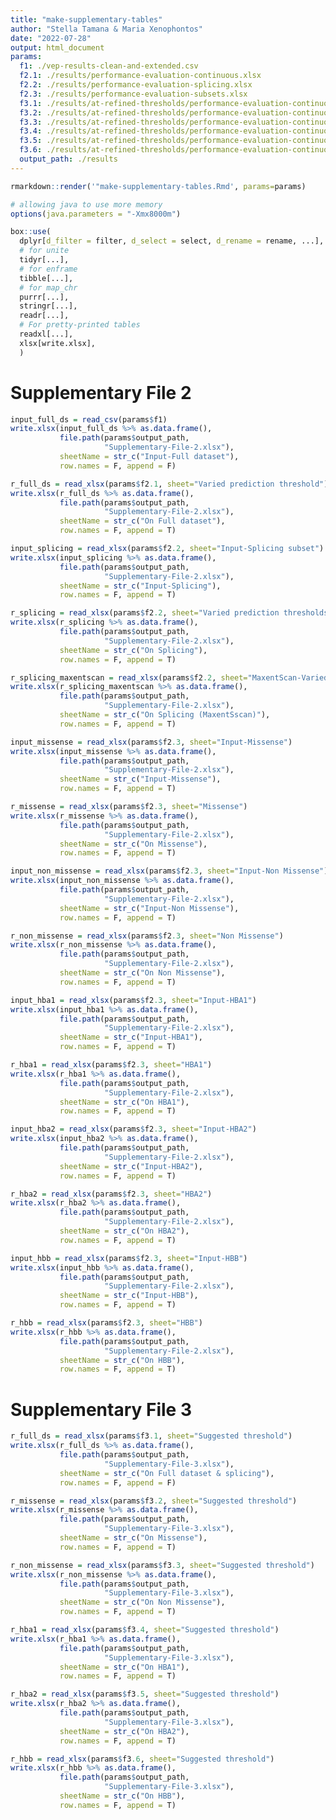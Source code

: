 ```yaml
---
title: "make-supplementary-tables"
author: "Stella Tamana & Maria Xenophontos"
date: "2022-07-28"
output: html_document
params:
  f1: ./vep-results-clean-and-extended.csv
  f2.1: ./results/performance-evaluation-continuous.xlsx
  f2.2: ./results/performance-evaluation-splicing.xlsx
  f2.3: ./results/performance-evaluation-subsets.xlsx
  f3.1: ./results/at-refined-thresholds/performance-evaluation-continuous.xlsx
  f3.2: ./results/at-refined-thresholds/performance-evaluation-continuous-Missense.xlsx
  f3.3: ./results/at-refined-thresholds/performance-evaluation-continuous-Non-Missense.xlsx
  f3.4: ./results/at-refined-thresholds/performance-evaluation-continuous-HBA1.xlsx
  f3.5: ./results/at-refined-thresholds/performance-evaluation-continuous-HBA2.xlsx
  f3.6: ./results/at-refined-thresholds/performance-evaluation-continuous-HBB.xlsx
  output_path: ./results
---
```


```r
rmarkdown::render('"make-supplementary-tables.Rmd', params=params)
```

```r
# allowing java to use more memory
options(java.parameters = "-Xmx8000m")

box::use(
  dplyr[d_filter = filter, d_select = select, d_rename = rename, ...],
  # for unite
  tidyr[...],
  # for enframe  
  tibble[...],
  # for map_chr
  purrr[...],
  stringr[...],
  readr[...],
  # For pretty-printed tables
  readxl[...], 
  xlsx[write.xlsx],
  )
```

# Supplementary File 2

```r

input_full_ds = read_csv(params$f1)
write.xlsx(input_full_ds %>% as.data.frame(), 
           file.path(params$output_path,
                     "Supplementary-File-2.xlsx"), 
           sheetName = str_c("Input-Full dataset"),
           row.names = F, append = F)

r_full_ds = read_xlsx(params$f2.1, sheet="Varied prediction threshold")
write.xlsx(r_full_ds %>% as.data.frame(), 
           file.path(params$output_path,
                     "Supplementary-File-2.xlsx"), 
           sheetName = str_c("On Full dataset"),
           row.names = F, append = T)

input_splicing = read_xlsx(params$f2.2, sheet="Input-Splicing subset")
write.xlsx(input_splicing %>% as.data.frame(), 
           file.path(params$output_path,
                     "Supplementary-File-2.xlsx"), 
           sheetName = str_c("Input-Splicing"),
           row.names = F, append = T)

r_splicing = read_xlsx(params$f2.2, sheet="Varied prediction thresholds")
write.xlsx(r_splicing %>% as.data.frame(), 
           file.path(params$output_path,
                     "Supplementary-File-2.xlsx"), 
           sheetName = str_c("On Splicing"),
           row.names = F, append = T)

r_splicing_maxentscan = read_xlsx(params$f2.2, sheet="MaxentScan-Varied prediction th")
write.xlsx(r_splicing_maxentscan %>% as.data.frame(), 
           file.path(params$output_path,
                     "Supplementary-File-2.xlsx"), 
           sheetName = str_c("On Splicing (MaxentSscan)"),
           row.names = F, append = T)

input_missense = read_xlsx(params$f2.3, sheet="Input-Missense")
write.xlsx(input_missense %>% as.data.frame(), 
           file.path(params$output_path,
                     "Supplementary-File-2.xlsx"), 
           sheetName = str_c("Input-Missense"),
           row.names = F, append = T)

r_missense = read_xlsx(params$f2.3, sheet="Missense")
write.xlsx(r_missense %>% as.data.frame(), 
           file.path(params$output_path,
                     "Supplementary-File-2.xlsx"), 
           sheetName = str_c("On Missense"),
           row.names = F, append = T)

input_non_missense = read_xlsx(params$f2.3, sheet="Input-Non Missense")
write.xlsx(input_non_missense %>% as.data.frame(), 
           file.path(params$output_path,
                     "Supplementary-File-2.xlsx"), 
           sheetName = str_c("Input-Non Missense"),
           row.names = F, append = T)

r_non_missense = read_xlsx(params$f2.3, sheet="Non Missense")
write.xlsx(r_non_missense %>% as.data.frame(), 
           file.path(params$output_path,
                     "Supplementary-File-2.xlsx"), 
           sheetName = str_c("On Non Missense"),
           row.names = F, append = T)

input_hba1 = read_xlsx(params$f2.3, sheet="Input-HBA1")
write.xlsx(input_hba1 %>% as.data.frame(), 
           file.path(params$output_path,
                     "Supplementary-File-2.xlsx"), 
           sheetName = str_c("Input-HBA1"),
           row.names = F, append = T)

r_hba1 = read_xlsx(params$f2.3, sheet="HBA1")
write.xlsx(r_hba1 %>% as.data.frame(), 
           file.path(params$output_path,
                     "Supplementary-File-2.xlsx"), 
           sheetName = str_c("On HBA1"),
           row.names = F, append = T)

input_hba2 = read_xlsx(params$f2.3, sheet="Input-HBA2")
write.xlsx(input_hba2 %>% as.data.frame(), 
           file.path(params$output_path,
                     "Supplementary-File-2.xlsx"), 
           sheetName = str_c("Input-HBA2"),
           row.names = F, append = T)

r_hba2 = read_xlsx(params$f2.3, sheet="HBA2")
write.xlsx(r_hba2 %>% as.data.frame(), 
           file.path(params$output_path,
                     "Supplementary-File-2.xlsx"), 
           sheetName = str_c("On HBA2"),
           row.names = F, append = T)

input_hbb = read_xlsx(params$f2.3, sheet="Input-HBB")
write.xlsx(input_hbb %>% as.data.frame(), 
           file.path(params$output_path,
                     "Supplementary-File-2.xlsx"), 
           sheetName = str_c("Input-HBB"),
           row.names = F, append = T)

r_hbb = read_xlsx(params$f2.3, sheet="HBB")
write.xlsx(r_hbb %>% as.data.frame(), 
           file.path(params$output_path,
                     "Supplementary-File-2.xlsx"), 
           sheetName = str_c("On HBB"),
           row.names = F, append = T)
```

# Supplementary File 3

```r


r_full_ds = read_xlsx(params$f3.1, sheet="Suggested threshold")
write.xlsx(r_full_ds %>% as.data.frame(), 
           file.path(params$output_path,
                     "Supplementary-File-3.xlsx"), 
           sheetName = str_c("On Full dataset & splicing"),
           row.names = F, append = F)

r_missense = read_xlsx(params$f3.2, sheet="Suggested threshold")
write.xlsx(r_missense %>% as.data.frame(), 
           file.path(params$output_path,
                     "Supplementary-File-3.xlsx"), 
           sheetName = str_c("On Missense"),
           row.names = F, append = T)

r_non_missense = read_xlsx(params$f3.3, sheet="Suggested threshold")
write.xlsx(r_non_missense %>% as.data.frame(), 
           file.path(params$output_path,
                     "Supplementary-File-3.xlsx"), 
           sheetName = str_c("On Non Missense"),
           row.names = F, append = T)

r_hba1 = read_xlsx(params$f3.4, sheet="Suggested threshold")
write.xlsx(r_hba1 %>% as.data.frame(), 
           file.path(params$output_path,
                     "Supplementary-File-3.xlsx"), 
           sheetName = str_c("On HBA1"),
           row.names = F, append = T)

r_hba2 = read_xlsx(params$f3.5, sheet="Suggested threshold")
write.xlsx(r_hba2 %>% as.data.frame(), 
           file.path(params$output_path,
                     "Supplementary-File-3.xlsx"), 
           sheetName = str_c("On HBA2"),
           row.names = F, append = T)

r_hbb = read_xlsx(params$f3.6, sheet="Suggested threshold")
write.xlsx(r_hbb %>% as.data.frame(), 
           file.path(params$output_path,
                     "Supplementary-File-3.xlsx"), 
           sheetName = str_c("On HBB"),
           row.names = F, append = T)
```
